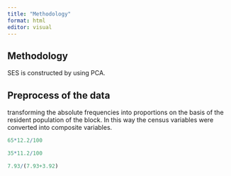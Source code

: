 ```yaml
---
title: "Methodology"
format: html
editor: visual
---
```


## Methodology

SES is constructed by using PCA.

## Preprocess of the data

transforming the absolute frequencies into proportions on the basis of the resident population of the block. In this way the census variables were converted into composite variables.

```r
65*12.2/100
```

```r
35*11.2/100
```

```r
7.93/(7.93+3.92)
```

